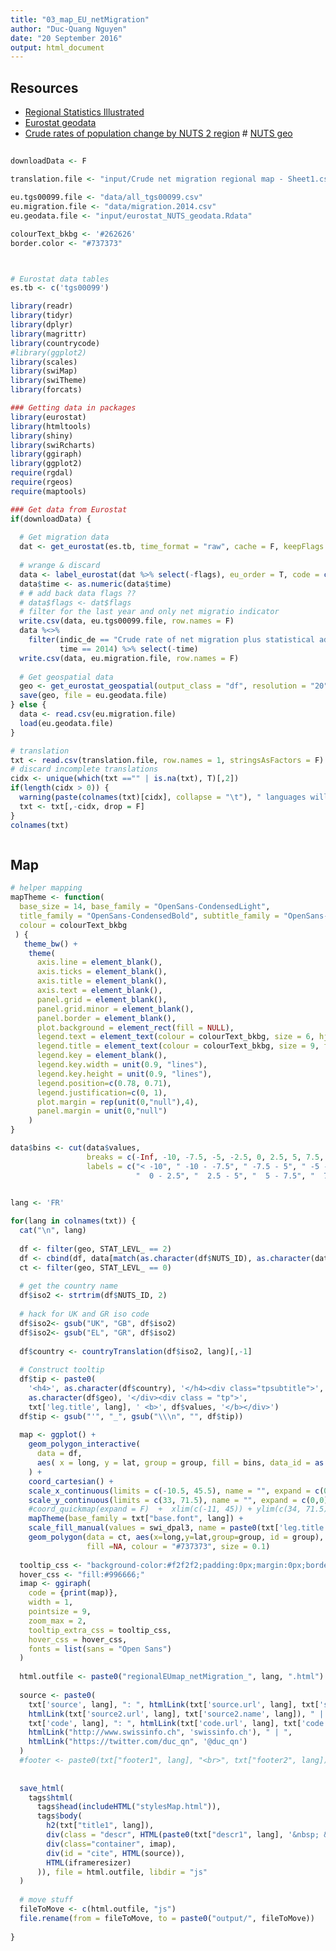 ```yaml
---
title: "03_map_EU_netMigration"
author: "Duc-Quang Nguyen"
date: "20 September 2016"
output: html_document
---
```



## Resources
* [Regional Statistics Illustrated](http://ec.europa.eu/eurostat/cache/RSI/#?vis=nuts2.population&lang=en)
* [Eurostat geodata](http://ec.europa.eu/eurostat/web/gisco/geodata/reference-data/administrative-units-statistical-units/nuts)
* [Crude rates of population change by NUTS 2 region](http://ec.europa.eu/eurostat/web/products-datasets/-/tgs00099)
# [NUTS geo](http://ec.europa.eu/eurostat/web/products-manuals-and-guidelines/-/KS-GQ-14-006)


## 

```r
downloadData <- F

translation.file <- "input/Crude net migration regional map - Sheet1.csv"

eu.tgs00099.file <- "data/all_tgs00099.csv"
eu.migration.file <- "data/migration.2014.csv"
eu.geodata.file <- "input/eurostat_NUTS_geodata.Rdata"

colourText_bkbg <- '#262626'
border.color <- "#737373"



# Eurostat data tables
es.tb <- c('tgs00099')

library(readr)
library(tidyr)
library(dplyr)
library(magrittr)
library(countrycode)
#library(ggplot2)
library(scales)
library(swiMap)
library(swiTheme)
library(forcats)

### Getting data in packages
library(eurostat)
library(htmltools)
library(shiny)
library(swiRcharts)
library(ggiraph)
library(ggplot2)
require(rgdal)
require(rgeos)
require(maptools)
```



```r
### Get data from Eurostat
if(downloadData) {
  
  # Get migration data 
  dat <- get_eurostat(es.tb, time_format = "raw", cache = F, keepFlags = T)
  
  # wrange & discard 
  data <- label_eurostat(dat %>% select(-flags), eu_order = T, code = c("geo"))
  data$time <- as.numeric(data$time)
  # # add back data flags ??
  # data$flags <- dat$flags
  # filter for the last year and only net migratio indicator
  write.csv(data, eu.tgs00099.file, row.names = F)
  data %<>% 
    filter(indic_de == "Crude rate of net migration plus statistical adjustment", 
           time == 2014) %>% select(-time)
  write.csv(data, eu.migration.file, row.names = F)
  
  # Get geospatial data
  geo <- get_eurostat_geospatial(output_class = "df", resolution = "20")
  save(geo, file = eu.geodata.file)
} else {
  data <- read.csv(eu.migration.file)
  load(eu.geodata.file)
}

# translation
txt <- read.csv(translation.file, row.names = 1, stringsAsFactors = F)
# discard incomplete translations
cidx <- unique(which(txt =="" | is.na(txt), T)[,2])
if(length(cidx > 0)) {
  warning(paste(colnames(txt)[cidx], collapse = "\t"), " languages will be discarded!", "\n")
  txt <- txt[,-cidx, drop = F]
}
colnames(txt)



```

## Map

```r
# helper mapping 
mapTheme <- function(
  base_size = 14, base_family = "OpenSans-CondensedLight",
  title_family = "OpenSans-CondensedBold", subtitle_family = "OpenSans-CondensedLight",
  colour = colourText_bkbg
 ) { 
   theme_bw() + 
    theme(
      axis.line = element_blank(),
      axis.ticks = element_blank(), 
      axis.title = element_blank(), 
      axis.text = element_blank(),
      panel.grid = element_blank(),
      panel.grid.minor = element_blank(),
      panel.border = element_blank(),
      plot.background = element_rect(fill = NULL),
      legend.text = element_text(colour = colourText_bkbg, size = 6, hjust = 1, family = base_family),
      legend.title = element_text(colour = colourText_bkbg, size = 9, family = base_family),
      legend.key = element_blank(),
      legend.key.width = unit(0.9, "lines"),
      legend.key.height = unit(0.9, "lines"),
      legend.position=c(0.78, 0.71), 
      legend.justification=c(0, 1),
      plot.margin = rep(unit(0,"null"),4),
      panel.margin = unit(0,"null")
    ) 
}
```


```r

data$bins <- cut(data$values, 
                 breaks = c(-Inf, -10, -7.5, -5, -2.5, 0, 2.5, 5, 7.5, 10, Inf), 
                 labels = c("< -10", " -10 - -7.5", " -7.5 - 5", " -5 - 2.5", " -2.5 - 0", 
                            "  0 - 2.5", "  2.5 - 5", "  5 - 7.5", "  7.5 - 10", "  > 10"))

  
lang <- 'FR'

for(lang in colnames(txt)) {
  cat("\n", lang)
  
  df <- filter(geo, STAT_LEVL_ == 2)
  df <- cbind(df, data[match(as.character(df$NUTS_ID), as.character(data$geo_code)), c('geo', 'values', 'bins')])
  ct <- filter(geo, STAT_LEVL_ == 0)
  
  # get the country name 
  df$iso2 <- strtrim(df$NUTS_ID, 2)
  
  # hack for UK and GR iso code 
  df$iso2<- gsub("UK", "GB", df$iso2)
  df$iso2<- gsub("EL", "GR", df$iso2)
  
  df$country <- countryTranslation(df$iso2, lang)[,-1]
  
  # Construct tooltip
  df$tip <- paste0(
    '<h4>', as.character(df$country), '</h4><div class="tpsubtitle">',
    as.character(df$geo), '</div><div class = "tp">',
    txt['leg.title', lang], ' <b>', df$values, '</b></div>')
  df$tip <- gsub("'", "_", gsub("\\\n", "", df$tip))
  
  map <- ggplot() + 
    geom_polygon_interactive(
      data = df,
      aes( x = long, y = lat, group = group, fill = bins, data_id = as.numeric(id), tooltip = tip)
    ) +
    coord_cartesian() + 
    scale_x_continuous(limits = c(-10.5, 45.5), name = "", expand = c(0,0)) +
    scale_y_continuous(limits = c(33, 71.5), name = "", expand = c(0,0)) +
    #coord_quickmap(expand = F)  +  xlim(c(-11, 45)) + ylim(c(34, 71.5)) +
    mapTheme(base_family = txt["base.font", lang]) + 
    scale_fill_manual(values = swi_dpal3, name = paste0(txt['leg.title', lang], "  ")) +
    geom_polygon(data = ct, aes(x=long,y=lat,group=group, id = group),
                 fill =NA, colour = "#737373", size = 0.1)
  
  tooltip_css <- "background-color:#f2f2f2;padding:0px;margin:0px;border-radius:5px;"
  hover_css <- "fill:#996666;"
  imap <- ggiraph(
    code = {print(map)}, 
    width = 1, 
    pointsize = 9,
    zoom_max = 2, 
    tooltip_extra_css = tooltip_css,
    hover_css = hover_css,
    fonts = list(sans = "Open Sans")
  )
  
  html.outfile <- paste0("regionalEUmap_netMigration_", lang, ".html")
  
  source <- paste0(
    txt['source', lang], ": ", htmlLink(txt['source.url', lang], txt['source.name', lang]), " & ",
    htmlLink(txt['source2.url', lang], txt['source2.name', lang]), " | ",
    txt['code', lang], ": ", htmlLink(txt['code.url', lang], txt['code.name', lang]), " | ",
    htmlLink("http://www.swissinfo.ch", 'swissinfo.ch'), " | ",
    htmlLink("https://twitter.com/duc_qn", '@duc_qn')    
  )
  #footer <- paste0(txt["footer1", lang], "<br>", txt["footer2", lang])
  
  
  save_html(
    tags$html(
      tags$head(includeHTML("stylesMap.html")),
      tags$body(    
        h2(txt["title1", lang]),
        div(class = "descr", HTML(paste0(txt["descr1", lang], '&nbsp; &nbsp; <img src="Interactive_icon.svg.png" width="18" align="top">'))),
        div(class="container", imap),
        div(id = "cite", HTML(source)),
        HTML(iframeresizer)  
      )), file = html.outfile, libdir = "js"
  )
  
  # move stuff
  fileToMove <- c(html.outfile, "js")
  file.rename(from = fileToMove, to = paste0("output/", fileToMove))
      
}

    
```